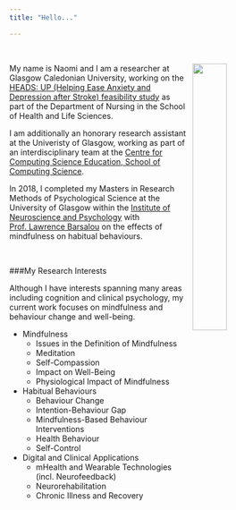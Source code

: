 ```yaml
---
title: "Hello..."

---
```

<br>

<img src="images/Home2.jpg" style="width: 35%; float: right;
padding-left: 10px;"> My name is Naomi and I am a researcher at Glasgow Caledonian University, working on the [HEADS: UP (Helping Ease Anxiety and Depression after Stroke) feasibility study](https://www.gcu.ac.uk/hls/research/researchgroups/livingwithstroke/keyprojectsandexpertise/headsup/) as part of the Department of Nursing in the School of Health and Life Sciences.

I am additionally an honorary research assistant at the Univeristy of Glasgow, working as part of an interdisciplinary team at the [Centre for Computing Science Education, School of Computing Science](https://www.gla.ac.uk/research/az/ccse/).

In 2018, I completed my Masters in Research Methods of Psychological Science at the University of Glasgow within the [Institute of Neuroscience and Psychology](http://www.gla.ac.uk/researchinstitutes/neurosciencepsychology/) with [Prof. Lawrence Barsalou](https://www.gla.ac.uk/schools/psychology/staff/lawrencebarsalou/) on the effects of mindfulness on habitual behaviours.


<br>

###My Research Interests

Although I have interests spanning many areas including cognition and clinical psychology, my current work focuses on mindfulness and behaviour change and well-being.

* Mindfulness
    * Issues in the Definition of Mindfulness
    * Meditation
    * Self-Compassion
    * Impact on Well-Being
    * Physiological Impact of Mindfulness
<br>

* Habitual Behaviours
    * Behaviour Change
    * Intention-Behaviour Gap
    * Mindfulness-Based Behaviour Interventions
    * Health Behaviour
    * Self-Control
<br>
    
* Digital and Clinical Applications
    * mHealth and Wearable Technologies (incl. Neurofeedback)
    * Neurorehabilitation
    * Chronic Illness and Recovery
<br>
